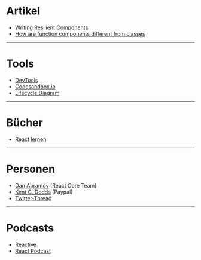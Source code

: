 # Artikel

- [Writing Resilient Components](https://overreacted.io/writing-resilient-components/)
- [How are function components different from classes](https://overreacted.io/how-are-function-components-different-from-classes/)

---

# Tools

- [DevTools](https://github.com/facebook/react-devtools)
- [Codesandbox.io](https://codesandbox.io)
- [Lifecycle Diagram](http://projects.wojtekmaj.pl/react-lifecycle-methods-diagram/)

---

# Bücher

- [React lernen](https://lernen.react-js.dev/)

---

# Personen

- [Dan Abramov](https://twitter.com/dan_abramov) (React Core Team)
- [Kent C. Dodds](https://twitter.com/kentcdodds) (Paypal)
- [Twitter-Thread](https://twitter.com/AnaCidre_/status/1118819426122465281)
---

# Podcasts

- [Reactive](http://reactive.audio/)
- [React Podcast](https://reactpodcast.com/)

